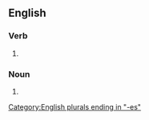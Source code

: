 ==English==

===Verb===
{{head|en|verb form}}

# {{en-third-person singular of|flourish}}

===Noun===
{{head|en|noun form}}

# {{plural of|flourish|lang=en}}

[[Category:English plurals ending in "-es"]]
